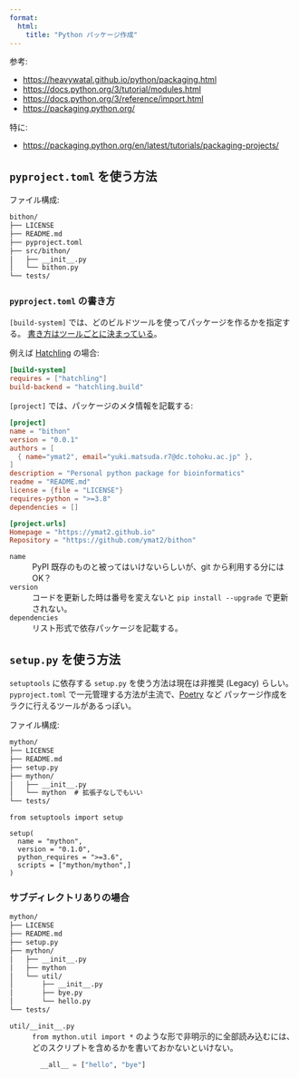 ```yaml
---
format:
  html:
    title: "Python パッケージ作成"
---
```


参考:

- <https://heavywatal.github.io/python/packaging.html>
- <https://docs.python.org/3/tutorial/modules.html>
- <https://docs.python.org/3/reference/import.html>
- <https://packaging.python.org/>

特に:

- <https://packaging.python.org/en/latest/tutorials/packaging-projects/>


## `pyproject.toml` を使う方法

ファイル構成:

```txt
bithon/
├── LICENSE
├── README.md
├── pyproject.toml
├── src/bithon/
│   ├── __init__.py
│   └── bithon.py
└── tests/
```

### `pyproject.toml` の書き方

`[build-system]` では、どのビルドツールを使ってパッケージを作るかを指定する。
[書き方はツールごとに決まっている](https://packaging.python.org/en/latest/tutorials/packaging-projects/#creating-pyproject-toml)。

例えば [Hatchling](https://pypi.org/project/hatchling/) の場合:

```.toml
[build-system]
requires = ["hatchling"]
build-backend = "hatchling.build"
```

`[project]` では、パッケージのメタ情報を記載する:

```.toml
[project]
name = "bithon"
version = "0.0.1"
authors = [
  { name="ymat2", email="yuki.matsuda.r7@dc.tohoku.ac.jp" },
]
description = "Personal python package for bioinformatics"
readme = "README.md"
license = {file = "LICENSE"}
requires-python = ">=3.8"
dependencies = []

[project.urls]
Homepage = "https://ymat2.github.io"
Repository = "https://github.com/ymat2/bithon"
```

`name`
: PyPI 既存のものと被ってはいけないらしいが、git から利用する分には OK？

`version`
: コードを更新した時は番号を変えないと
  `pip install --upgrade` で更新されない。

`dependencies`
: リスト形式で依存パッケージを記載する。


## `setup.py` を使う方法

::: {.note}

`setuptools` に依存する `setup.py` を使う方法は現在は非推奨 (Legacy) らしい。
`pyproject.toml` で一元管理する方法が主流で、[Poetry](https://python-poetry.org/) など
パッケージ作成をラクに行えるツールがあるっぽい。

:::

ファイル構成:

```txt
mython/
├── LICENSE
├── README.md
├── setup.py
├── mython/
│   ├── __init__.py
│   └── mython  # 拡張子なしでもいい
└── tests/
```

```.python
from setuptools import setup

setup(
  name = "mython",
  version = "0.1.0",
  python_requires = ">=3.6",
  scripts = ["mython/mython",]
)
```

### サブディレクトリありの場合

```txt
mython/
├── LICENSE
├── README.md
├── setup.py
├── mython/
│   ├── __init__.py
│   ├── mython
│   └── util/
│       ├── __init__.py
│       ├── bye.py
│       └── hello.py
└── tests/
```

`util/__init__.py`
: `from mython.util import *` のような形で非明示的に全部読み込むには、
  どのスクリプトを含めるかを書いておかないといけない。
: ```python
  __all__ = ["hello", "bye"]
  ```
